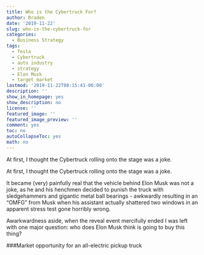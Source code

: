 ```yaml
---
title: Who is the Cybertruck For?
author: Braden
date: '2019-11-22'
slug: who-is-the-cybertruck-for
categories:
  - Business Strategy
tags:
  - Tesla
  - Cybertruck
  - auto industry
  - strategy
  - Elon Musk
  - target market
lastmod: '2019-11-22T08:15:41-06:00'
description: ''
show_in_homepage: yes
show_description: no
license: ''
featured_image: ''
featured_image_preview: ''
comment: yes
toc: no
autoCollapseToc: yes
math: no
---
```


At first, I thought the Cybertruck rolling onto the stage was a joke.

<!--more-->

At first, I thought the Cybertruck rolling onto the stage was a joke.

It became (very) painfully real that the vehicle behind Elon Musk was not a joke, as he and his henchmen decided to punish the truck with sledgehammers and gigantic metal ball bearings - awkwardly resulting in an "OMFG" from Musk when his assistant actually shattered two windows in an apparent stress test gone horribly wrong.

Awarkwardness aside, when the reveal event mercifully ended I was left with one major question: who does Elon Musk think is going to buy this thing?

###Market opportunity for an all-electric pickup truck








